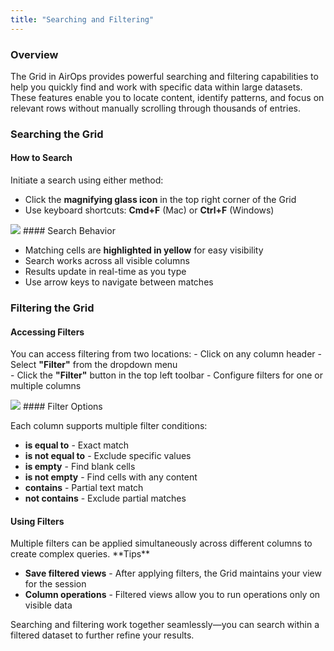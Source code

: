 ```yaml
---
title: "Searching and Filtering"
---
```

### Overview

The Grid in AirOps provides powerful searching and filtering capabilities to help you quickly find and work with specific data within large datasets. These features enable you to locate content, identify patterns, and focus on relevant rows without manually scrolling through thousands of entries.

### Searching the Grid

#### How to Search

Initiate a search using either method:

- Click the **magnifying glass icon** in the top right corner of the Grid
- Use keyboard shortcuts: **Cmd+F** (Mac) or **Ctrl+F** (Windows)
<Frame>
<img src="/images/searching-the-grid.png"/>
</Frame>
#### Search Behavior

- Matching cells are **highlighted in yellow** for easy visibility
- Search works across all visible columns
- Results update in real-time as you type
- Use arrow keys to navigate between matches

### Filtering the Grid

#### Accessing Filters

You can access filtering from two locations:
<Steps>
<Step title="Column Header Method">
	- Click on any column header
	- Select **"Filter"** from the dropdown menu
</Step>
<Step title="Filter Button Method">    
	- Click the **"Filter"** button in the top left toolbar
	- Configure filters for one or multiple columns
</Step>
</Steps>
<Frame>
<img src="/images/filtering-the-grid.avif"/>
</Frame>
#### Filter Options

Each column supports multiple filter conditions:

- **is equal to** - Exact match
- **is not equal to** - Exclude specific values
- **is empty** - Find blank cells
- **is not empty** - Find cells with any content
- **contains** - Partial text match
- **not contains** - Exclude partial matches

#### Using Filters
<Steps>
<Step title="Select your column from the dropdown"/>
<Step title="Choose a filter condition"/>
<Step title="Enter your filter value (if applicable)"/>
<Step title="Click `Save` to apply the filter"/>
</Steps>
Multiple filters can be applied simultaneously across different columns to create complex queries.
<Tip>
**Tips**

- **Save filtered views** - After applying filters, the Grid maintains your view for the session
- **Column operations** - Filtered views allow you to run operations only on visible data
</Tip>
Searching and filtering work together seamlessly—you can search within a filtered dataset to further refine your results.